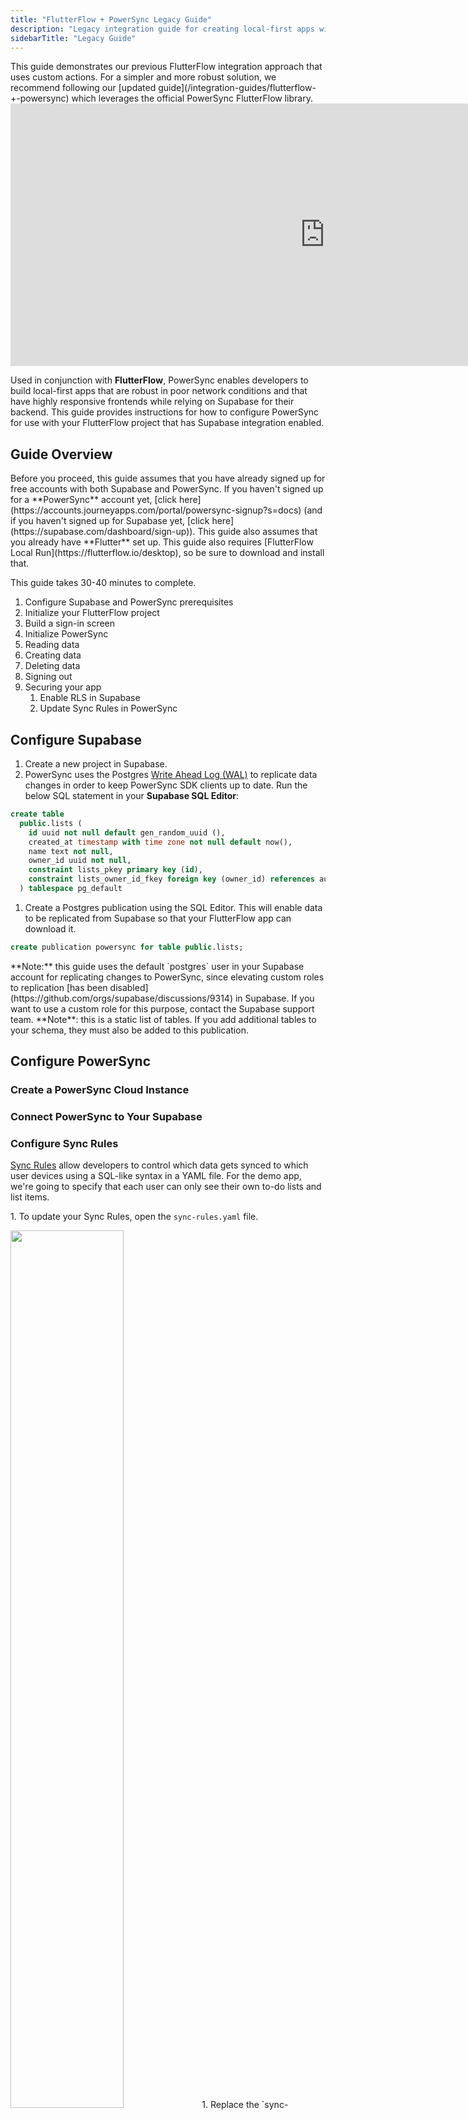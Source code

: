 ```yaml
---
title: "FlutterFlow + PowerSync Legacy Guide"
description: "Legacy integration guide for creating local-first apps with FlutterFlow and PowerSync with Supabase as the backend."
sidebarTitle: "Legacy Guide"
---
```



<Warning>
This guide demonstrates our previous FlutterFlow integration approach that uses custom actions. For a simpler and more robust solution, we recommend following our [updated guide](/integration-guides/flutterflow-+-powersync) which leverages the official PowerSync FlutterFlow library.
</Warning>

<Frame caption="Video walkthrough of the integration guide.">
   <iframe width="1005" height="420" src="https://www.youtube.com/embed/eUcBCyPfVok?si=WFPfEp-86Dr_3qh_" title="YouTube video player" frameborder="0" allow="accelerometer; autoplay; clipboard-write; encrypted-media; gyroscope; picture-in-picture; web-share; fullscreen" referrerpolicy="strict-origin-when-cross-origin" allowfullscreen></iframe>
</Frame>

Used in conjunction with **FlutterFlow**, PowerSync enables developers to build local-first apps that are robust in poor network conditions and that have highly responsive frontends while relying on Supabase for their backend. This guide provides instructions for how to configure PowerSync for use with your FlutterFlow project that has Supabase integration enabled.

## Guide Overview

<Info>
   Before you proceed, this guide assumes that you have already signed up for free accounts with both Supabase and PowerSync. If you haven't signed up for a **PowerSync** account yet, [click here](https://accounts.journeyapps.com/portal/powersync-signup?s=docs) (and if you haven't signed up for Supabase yet, [click here](https://supabase.com/dashboard/sign-up)). This guide also assumes that you already have **Flutter** set up.

</Info>
<Check>
   This guide also requires [FlutterFlow Local Run](https://flutterflow.io/desktop), so be sure to download and install that.
</Check>

This guide takes 30-40 minutes to complete.

1. Configure Supabase and PowerSync prerequisites
2. Initialize your FlutterFlow project
3. Build a sign-in screen
4. Initialize PowerSync
5. Reading data
6. Creating data
7. Deleting data
8. Signing out
9. Securing your app
   1. Enable RLS in Supabase
   2. Update Sync Rules in PowerSync

## Configure Supabase

1. Create a new project in Supabase.
2. PowerSync uses the Postgres [Write Ahead Log (WAL)](https://www.postgresql.org/docs/current/wal-intro.html) to replicate data changes in order to keep PowerSync SDK clients up to date.
Run the below SQL statement in your **Supabase SQL Editor**:

```sql
create table
  public.lists (
    id uuid not null default gen_random_uuid (),
    created_at timestamp with time zone not null default now(),
    name text not null,
    owner_id uuid not null,
    constraint lists_pkey primary key (id),
    constraint lists_owner_id_fkey foreign key (owner_id) references auth.users (id) on delete cascade
  ) tablespace pg_default
```

1. Create a Postgres publication using the SQL Editor. This will enable data to be replicated from Supabase so that your FlutterFlow app can download it.

```sql
create publication powersync for table public.lists;
```

<Info>
   **Note:** this guide uses the default `postgres` user in your Supabase account for replicating changes to PowerSync, since elevating custom roles to replication [has been disabled](https://github.com/orgs/supabase/discussions/9314) in Supabase. If you want to use a custom role for this purpose, contact the Supabase support team.
</Info>

<Note>
   **Note**: this is a static list of tables. If you add additional tables to your schema, they must also be added to this publication.
</Note>

## Configure PowerSync

### Create a PowerSync Cloud Instance
<CreateCloudInstance />

### Connect PowerSync to Your Supabase
<SupabaseConnection />

### Configure Sync Rules

[Sync Rules](/usage/sync-rules) allow developers to control which data gets synced to which user devices using a SQL-like syntax in a YAML file. For the demo app, we're going to specify that each user can only see their own to-do lists and list items.

1\. To update your Sync Rules, open the `sync-rules.yaml` file.

<Frame>
  <img src="/images/integration-guides/flutterflow/sync_rules_file_navigation.png" width="60%"/>
</Frame>
1. Replace the `sync-rules.yaml` file's contents with the below:

```yaml This will sync the entire table to all users - we will refine this later
bucket_definitions:
    global:
        data:
            - SELECT * FROM lists
```

For additional information on PowerSync's Sync Rules, refer to the [Sync Rules](/usage/sync-rules) documentation.

If you're wondering how Sync Rules relate to Supabase Postgres [RLS](https://supabase.com/docs/guides/auth/row-level-security), see [this subsection](/integration-guides/supabase-+-powersync/rls-and-sync-rules).

## Initialize Your FlutterFlow Project

1. Create a new Blank app, give it a name, and disable Firebase.
2. Under **"App Settings" -> "Integrations"**, enable Supabase. Enter your **"API URL"** and **"Anon Key"** and click **"Get Schema".**
3. Under **"App Values" -> "Constants"**, click **"Add App Constant".**
   1. For **Constant Name**, enter `PowerSyncUrl`.
   2. For **Constant Value**, copy and paste your instance URL from the PowerSync Dashboard:

<Frame>
  <img src="/images/integration-23.png" width="60%"/>
</Frame>

You should now see this under App Constants:

<Frame>
  <img src="/images/integration-24.avif"/>
</Frame>

## Build A Sign-In Screen

1. Under Pages, click **"Add Page, Component or Flow".**
<Frame>
  <img src="/images/integration-25.avif"/>
</Frame>
2. Select the Auth1 template and name the page "Login".
3. Delete the _Sign Up_, _Forgot Password_ and _Social Login_ buttons — we will only be supporting Login for this demo app.
<Frame>
  <img src="/images/integration-26.avif"/>
</Frame>
4. Under **"App Settings" -> "App Settings" -> "Authentication"**:
   1. Enable Authentication.
   2. Set Supabase as the Authentication Type.
   3. Set the Login page you just created as the Entry Page.
   4. Set HomePage as the Logged In Page:
<Frame>
  <img src="/images/integration-27.avif"/>
</Frame>
5. In your Supabase Dashboard, under **"Authentication"**, click on **"Add User" -> "Create new user"** and create a user for yourself to test with:
<Frame>
  <img src="/images/integration-28.png" width="60%"/>
</Frame>
6. Launch your app on a physical or simulator device:
<Frame caption="Click on Test">
  <img src="/images/integration-29.avif"/>
</Frame>

<Info>
   **Checkpoint:** you should now be able to log into the app using the Supabase user account you just created. After logging in you should see a blank screen.
</Info>

For once, a blank screen means success:
<img src="/images/integration-30.avif" width="30%"/>

## Initialize PowerSync

1. Click on **"Custom Code" -> "Add" -> "Action".**
2. Name the Custom Action `initpowersync`.
   1. **NOTE:** use all lowercase for this Custom Action is important due to naming conversion that FF performs behind the scenes.
3. Copy and paste the custom action code from here:[https://github.com/powersync-ja/powersync-flutterflow-template/blob/flutterflow/lib/custom\_code/actions/initpowersync.dart](https://github.com/powersync-ja/powersync-flutterflow-template/blob/flutterflow/lib/custom_code/actions/initpowersync.dart)
4. Import your schema:
   1. On the PowerSync Dashboard, right-click on your instance and select **"Generate Client-Side Schema"** and select Dart as the language.
   <Frame>
      <img src="/images/integration-31.avif"/>
   </Frame>
   2. Paste this into your Custom Action code on line 27 after the equals sign.
   3. Due to a limitation in FF, you now need to prefix each instance of `Schema`, `Column` and `Table` with `powersync`.
   4. Your custom action schema definition should now look like this:
   <Frame>
      <img src="/images/integration-32.avif"/>
   </Frame>
5. Under **"Action Settings"** on the right, add this dependency into "Pubspec Dependencies": `powersync: ^1.8.4`
   1. FlutterFlow imports and old version of sqflite by default and it's not possible to remove it, so you also need to add this dependency: `sqflite: ^2.3.3`
   2. Your dependencies should now look as follows:

<Frame>
   <img src="/images/integration-guides/flutterflow/flutterflow-powersync-dependencies.png" width="60%"/>
</Frame>

1. Save your new custom action
2. Still in Custom Actions, under **"Custom Files"** click on `main.dart` and set your new Custom Action as a Final Action and click Save.
<Frame>
   <img src="/images/integration-34.avif"/>
</Frame>

<Info>
**Checkpoint:** You should now be able to validate that PowerSync is initializing correctly by taking these steps:

1. Stop any running simulator app sessions
2. Restart the app by clicking "Test", and sign in
3. Click on "Open Device Logs"
4. You should see this kind of log message:

```
flutter: [PowerSync] FINE: 2024-04-16 13:47:52.259974: Credentials: PowerSyncCredentials

flutter: [PowerSync] FINE: 2024-04-16 13:47:52.607802: Applied checkpoint 2
```
</Info>


## Reading Data

We will now create our first UI and bind it to the data in the local SQLite database on the device.

### Create a Custom Action to Stream all Lists

<Info>
   For watched (realtime) queries in FlutterFlow, you need 2x Custom Actions per table. For delete, update and insert queries you only need 1x Custom Action. We are working to see if we can alleviate this constraint.
</Info>

1. Create a new Custom Action and call it `watchLists` and paste the below code:

```dart
// Automatic FlutterFlow imports
import '/backend/supabase/supabase.dart';
import '/flutter_flow/flutter_flow_theme.dart';
import '/flutter_flow/flutter_flow_util.dart';
import '/custom_code/actions/index.dart'; // Imports other custom actions
import '/flutter_flow/custom_functions.dart'; // Imports custom functions
import 'package:flutter/material.dart';
// Begin custom action code
// DO NOT REMOVE OR MODIFY THE CODE ABOVE!

import 'package:powersync/powersync.dart' as powersync;
import '/custom_code/actions/initpowersync.dart';
import 'package:supabase_flutter/supabase_flutter.dart';
import 'dart:async';

Future<void> watchLists(
    Future Function(List<ListsRow>? result) callback) async {
  var stream = db.watch('SELECT * FROM lists');
  listsSubscription?.cancel(); //it's important to clean up any existing subscriptions otherwise app performance will degrade
  listsSubscription = stream.listen((data) {
    callback(
        data.map((json) => ListsRow(Map<String, dynamic>.from(json))).toList());
  });
}
```

2. Hit Save and click "Yes" on the popup to set the Action Arguments for you:
<Frame>
   <img src="/images/integration-35.avif"/>
</Frame>
3. Your Action Arguments should now look as follows:
<Frame>
   <img src="/images/integration-36.png" width="60%"/>
</Frame>
4. Create the second Custom Action called `getLists` and paste the following code into it:

```dart
// Automatic FlutterFlow imports
import '/backend/supabase/supabase.dart';
import '/flutter_flow/flutter_flow_theme.dart';
import '/flutter_flow/flutter_flow_util.dart';
import '/custom_code/actions/index.dart'; // Imports other custom actions
import '/flutter_flow/custom_functions.dart'; // Imports custom functions
import 'package:flutter/material.dart';
// Begin custom action code
// DO NOT REMOVE OR MODIFY THE CODE ABOVE!

import 'package:powersync/powersync.dart' as powersync;
import '/custom_code/actions/initpowersync.dart';
import 'package:supabase_flutter/supabase_flutter.dart';

Future<List<ListsRow>?> getLists(List<ListsRow>? results) async {
  return results;
}
```
1. Hit Save and click "Yes" on the popup to set the Action Arguments for you:
<Frame>
   <img src="/images/integration-37.avif"/>
</Frame>
2. Your Action Arguments should now look as follows:
<Frame>
   <img src="/images/integration-38.png" width="60%"/>
</Frame>
3. On the HomePage page, you will create a placeholder Page State variable required for the next step.
   1. Click on State Management.
   2. Add a dummy variable called "notused" or similar and click Confirm:

<Frame>
   <img src="/images/integration-39.png"/>
</Frame>
4. Still on the HomePage page, select Actions and open **"Action Flow Editor".**
   1. Add the `watchLists` Custom Action.
   2. Click "Open" to edit the `callback` Argument for `watchLists`.
   3. Add the `getLists` Custom Action and set the `results` Action Argument to `result` and click **"Confirm":**
<Frame>
   <img src="/images/integration-40.avif"/>
</Frame>
   4. Set the **"Action Output Variable Name"** to `allLists` and you should now see this:
<Frame>
   <img src="/images/integration-41.png" width="60%"/>
</Frame>
   5. Add a second action to the chain, and set it to **"Update Page State"** and "**Rebuild Current Page"**. This is to ensure the page gets redrawn when the database updates. Your callback action should now look like this:
<Frame>
   <img src="/images/integration-42.avif"/>
</Frame>
   6. Click "Close" to exit the Action Flow Editor.
7. In the UI Builder on the HomePage page, add a ListView component and add a ListTile inside the ListView.
8. On the ListView component, click **"Generate Dynamic Children"**. Enter a variable name of `boundLists` and set its value to `allLists` (no further changes). Click Save.
9. On the ListTile component, set the Title field to **"Set from Variable"** and then get the `name` field from the `boundLists` variable:

<Frame>
   <img src="/images/integration-43.avif"/>
</Frame>

10. Do the same for the Subtitle field of the ListTile component, and set it to `created_at`.
11. Hot reload your app and the screen will still be blank. This is because the `lists` table is empty in Supabase. Create a test row in the table by clicking on **"Insert" -> "Insert Row"** in your Supabase Table Editor.
   1. Leave `id` and `created_at` blank.
   2. Enter a name such as "Test from Supabase".
   3. Click "Select Record" for `owner_id` and select your test user.

<Info>
Checkpoint: you should now see your single test row magically appear in your app

<Frame>
   <img src="/images/integration-44.avif"/>
</Frame>
</Info>

## Creating Data

You will now update the app so that we can capture new list entries.

1. Create a new Custom Action called `createListItem` and paste the following code:

```dart
// Automatic FlutterFlow imports
import '/backend/supabase/supabase.dart';
import '/flutter_flow/flutter_flow_theme.dart';
import '/flutter_flow/flutter_flow_util.dart';
import '/custom_code/actions/index.dart'; // Imports other custom actions
import '/flutter_flow/custom_functions.dart'; // Imports custom functions
import 'package:flutter/material.dart';
// Begin custom action code
// DO NOT REMOVE OR MODIFY THE CODE ABOVE!

// Set your action name, define your arguments and return parameter,
// and then add the boilerplate code using the green button on the right!
import 'package:powersync/powersync.dart' as powersync;
import '/custom_code/actions/initpowersync.dart';
import 'package:supabase_flutter/supabase_flutter.dart';

Future createListItem(String name) async {
  var supaUserId = await Supabase.instance.client.auth.currentUser?.id;

  final results = await db.execute('''
      INSERT INTO
        lists(id, created_at, name, owner_id)
        VALUES(uuid(), datetime(), ?, ?)
      ''', [name, supaUserId]);
}
```

1. Hit Save and click "Yes" on the popup to set the Action Arguments for you:
<Frame>
   <img src="/images/integration-45.avif"/>
</Frame>
2. There should now be one argument for the Custom Action called `name` of type String and not nullable.
3. In the Widget Tree view, select the HomePage page and navigate to State Management.
4. Create a new State Field called `fabClicked` and set the type to boolean and toggle the **"Initial Field Value"** toggle twice to initialize the field to false.
5. <Frame>
      <img src="/images/integration-46.png" width="60%"/>
   </Frame>
6. In the Widget Tree view, drop a Floating Action Button (FAB) onto the page.
7. Click on the FAB and Open the Action Flow Editor.
8. Add an action to Update Page State.
9. Set the `fabClicked` value to `true` and click Close.
<Frame>
   <img src="/images/integration-47.avif"/>
</Frame>
10. On the Widget Palette again, add a Container child to the Column Widget.
   1. Now add a Column Widget to this Container.
   2. Add a TextField and a Button to this Column Widget.
   3. Your homepage layout should now look like this:
<Frame>
   <img src="/images/integration-48.avif"/>
</Frame>
11. Set the Container and TextField widgets to have a width of 100%.
12. Click on the Container and enable Conditional Visibility for `fabClicked`.
<Frame>
   <img src="/images/integration-49.avif"/>
</Frame>
13. Change the Button text to "Add".
14. Open the Action Flow Editor for the Add button:
   1. Add a Custom Action call to `createListItem`.
   2. Set the "name" Argument to Widget State -> TextField 1.
   3. Chain another Action of "Clear Text Fields / PIN Codes" to clear the TextField\_1 field.
   4. Chain another Action to Update Page State and set `fabClicked` to false.
   5. Your Action Editor should now look like this:
<Frame>
   <img src="/images/integration-50.avif"/>
</Frame>

<Info>
   **Checkpoint:** you should now be able hot reload your app, click on the FAB button and the TextField should appear. Enter a name and click Add. The new row should appear in the ListView and the TextField should be hidden again.
</Info>
## Deleting Data

In this section we will add the ability to swipe on a ListTile to delete it.

1. Create a new Custom Action called `deleteListItem` and paste the below code:

```dart
// Automatic FlutterFlow imports
import '/backend/supabase/supabase.dart';
import '/flutter_flow/flutter_flow_theme.dart';
import '/flutter_flow/flutter_flow_util.dart';
import '/custom_code/actions/index.dart'; // Imports other custom actions
import '/flutter_flow/custom_functions.dart'; // Imports custom functions
import 'package:flutter/material.dart';
// Begin custom action code
// DO NOT REMOVE OR MODIFY THE CODE ABOVE!

import 'package:powersync/powersync.dart' as powersync;
import '/custom_code/actions/initpowersync.dart';
import 'package:supabase_flutter/supabase_flutter.dart';

Future deleteListItem(ListsRow row) async {
  await db.execute('DELETE FROM lists WHERE id = ?', [row.id]);
}
```

1. Hit Save and click "Yes" on the popup to set the Action Arguments for you:
<Frame>
   <img src="/images/integration-51.avif"/>
</Frame>
2. The Custom Action Arguments should now look as follows:
<Frame>
   <img src="/images/integration-52.avif"/>
</Frame>
3. In the Widget Tree select the ListTile and enable Slidable.
4. Select the SlidableActionWidget from the Widget Tree and set the values to the following:
<Frame>
   <img src="/images/integration-53.avif"/>
</Frame>
5. Click on Action Editor and click Add Action, passing in `boundLists` to `deleteListItem` as follows:
<Frame>
   <img src="/images/integration-55.avif"/>
</Frame>

<Info>
   **Checkpoint:** Stop and relaunch the app (Hot Reload won't work after adding the slidable package) and you should be able to swipe on items to delete them. Note that they are also magically deleted from Supabase!
</Info>

## Updating Data

In this section we will add the ability to update a list item. It entails:

* A custom action to handle updating the data
* Setting and using state fields to show/hide UI dynamically and reference the list item to edit
* A button to edit a list item (set up similar to the Delete button in the previous section)
* UI to enter and save the new item name (set up similar to the Create functionality we covered earlier)
1. Create a new Custom Action called `updateListItem` and paste the below code:

```dart
// Automatic FlutterFlow imports
import '/backend/supabase/supabase.dart';
import '/flutter_flow/flutter_flow_theme.dart';
import '/flutter_flow/flutter_flow_util.dart';
import '/custom_code/actions/index.dart'; // Imports other custom actions
import '/flutter_flow/custom_functions.dart'; // Imports custom functions
import 'package:flutter/material.dart';
// Begin custom action code
// DO NOT REMOVE OR MODIFY THE CODE ABOVE!

// Set your action name, define your arguments and return parameter,
// and then add the boilerplate code using the green button on the right!
import 'package:powersync/powersync.dart' as powersync;
import '/custom_code/actions/initpowersync.dart';
import 'package:supabase_flutter/supabase_flutter.dart';

Future updateListItem(String name, ListsRow row) async {
  await db.execute('UPDATE lists SET name = ? WHERE id = ?', [name, row.id]);
}

```

1. Hit Save and click "Yes" on the popup to set the Action Arguments for you:
<Frame>
   <img src="/images/integration-56.avif"/>
</Frame>

1. The Custom Action Arguments should now look as follows:

<Frame>
   <img src="/images/integration-57.avif"/>
</Frame>

1. In the Widget Tree view, select the HomePage page and navigate to State Management.
2. Create a new State Field called `editClicked`, set the type to Boolean and toggle the **"Initial Field Value"** toggle twice to initialize the field to false.
3. Create another new State Field called `listItemIndex`, set the type to Integer. Click Confirm.
<Frame>
   <img src="/images/integration-58.avif"/>
</Frame>
4. In the Widget Tree select the ListTile.
5. Under Slidable Properties click Add Action.
6. Select the new SlidableActionWidget from the Widget Tree and set its properties to the following:
<Frame>
   <img src="/images/integration-59.png" width="60%"/>
</Frame>
7. Open the Action Flow Editor.
8. Add an action to Update Page State.
9. Add Field: Set the `editClicked` value to `true`.
10. Add Field: Set the value of `listItemIndex` to the "Index in List" of the `boundLists` Item and click Close.

<Frame>
   <img src="/images/integration-60.avif"/>
</Frame>
1. Chain another Action to "Set Form Field" -> TextField\_2\. This will initialize the text field to the current list item's name.
   1. Set the variable to the boundLists Item
   2. Under Available Options, select "Get Row Field"
   3. Under Supabase Row Field, select "name"
   4. Your action should look like this:
<Frame>
   <img src="/images/integration-61.avif"/>
</Frame>
2. On the Widget Palette again, add a Container child to the Column Widget.
   1. Now add a Column Widget to this Container.
   2. Add a TextField and a Button to this Column Widget.
   3. Your homepage layout should now look like this:
<Frame>
   <img src="/images/integration-62.png" width="60%" />
</Frame>
3. Set the Container and TextField widgets to have a width of 100%.
4. Click on the Container and enable Conditional Visibility for `editClicked`.
<Frame>
   <img src="/images/integration-63.avif"/>
</Frame>
5. Change the Button text to "Save"
6. Open the Action Flow Editor for the Save button.
   1. Add a Custom Action call to `updateListItem`.
   2. Set the "name" Argument to Widget State -> TextField 2.
   3. Set the "row" Argument:
         1. Select Action Outputs -> allLists.
         2. Under Available Options select "Item at Index".
         3. Under List Index Options select "Specific Index".
         4. Set the Index value to the `listItemIndex` Page State variable
<Frame>
   <img src="/images/integration-64.avif"/>
</Frame>
         5. Click Confirm
   4. Chain another Action of "Clear Text Fields / PIN Codes" to clear the TextField\_2 field.
   5. Chain another Action to "Update Page State".
   6. Add Field: Set `editClicked` to false.
   7. Add Field: Set `listItemIndex` to Reset Value.
   8. Your Action Editor should now look like this:
<Frame>
   <img src="/images/integration-65.avif"/>
</Frame>
7. Close the Action Flow Editor.

<Info>
   **Checkpoint:** you should now be able hot reload your app, slide on an item to edit it. Enter the new item name into the text field that appears, and hit Save. The update should then reflect in Supabase.
</Info>

## Signing Out

1. Create a new Custom Action called `signOut` without Arguments or Return Values and paste the below code:

```dart
// Automatic FlutterFlow imports
import '/backend/supabase/supabase.dart';
import '/flutter_flow/flutter_flow_theme.dart';
import '/flutter_flow/flutter_flow_util.dart';
import '/custom_code/actions/index.dart'; // Imports other custom actions
import '/flutter_flow/custom_functions.dart'; // Imports custom functions
import 'package:flutter/material.dart';
// Begin custom action code
// DO NOT REMOVE OR MODIFY THE CODE ABOVE!

// Set your action name, define your arguments and return parameter,
// and then add the boilerplate code using the green button on the right!
import 'package:powersync/powersync.dart' as powersync;
import '/custom_code/actions/initpowersync.dart';

Future signOut() async {
  listsSubscription?.cancel(); //close any open subscriptions from watch() queries
  await db.disconnectAndClear();
}
```

1. Click Save Action.
2. In the Widget Tree, drag a Button onto the right of your App Bar.
3. Rename the button text to "Sign Out".
4. Open Action Editor and click Open to launch the editor.
5. Add a call to the `signOut`Custom Action.
6. Chain another call to Auth -> Log Out:
<Frame>
   <img src="/images/integration-66.avif"/>
</Frame>
7. Click Close

<Info>
   **Checkpoint:** You should now be able to hot reload your app and sign out and in again.
</Info>

## Securing Your App

PowerSync's [Sync Rules](/usage/sync-rules) and Supabase's support for [Row Level Security (RLS)](https://supabase.com/docs/guides/auth/row-level-security) can be used in conjunction. Here are some high level similarities and differences:

* RLS should be used as the authoritative set of security rules applied to your users' CRUD operations that reach Postgres.
* Sync Rules are only applied for data that is to be downloaded to clients — they do not apply to uploaded data.
   * Sync Rules can typically be considered to be complementary to RLS, and will generally mirror your RLS setup.

### Enable RLS in Supabase

Run the below in your Supabase console to ensure that only list owners can perform actions on the lists table where `owner_id` matches their user id:

```sql
alter table public.lists
  enable row level security;

create policy "owned lists" on public.lists for ALL using (
  auth.uid() = owner_id
)
```

### Update Sync Rules

Currently all lists are synced to all users, regardless of who the owner of the list is. You will now update this so that only a user's lists are synced to their device:

1. Navigate to the [PowerSync Dashboard](/usage/tools/powersync-dashboard) and open your `sync-rules.yaml` file.
2. Delete the existing content and paste the below contents:

```yaml
bucket_definitions:
  user_lists:
    parameters: select request.user_id() as user_id
    data:
      - select * from lists where owner_id = bucket.user_id
```

1. Click on **"Validate".**
2. Click on **"Deploy sync rules".**
3. Wait for the deploy to complete.

<Info>
   **Checkpoint:** Your app should continue running seamlessly as before.
</Info>

## Known Issues, Limitations and Gotchas

Below is a list of known issues and limitations.

1. It's not currently possible to use the FlutterFlow Web Editor to test your app due to limitations with FlutterFlow.
2. When trying to compile any of the PowerSync Custom Actions, you will see errors — these can be safely ignored:
<Frame>
   <img src="/images/integration-67.png" width="60%" />
</Frame>
<Frame>
   <img src="/images/integration-69.png" width="60%" />
</Frame>
3. Using `watch()` queries creates a [StreamSubscription](https://api.flutter.dev/flutter/dart-async/StreamSubscription-class.html) and it's important to regularly call `.cancel()` on these to avoid multiple subscriptions for the same query running.
4. Deploying to the Apple App Store currently requires some workarounds due to limitations in FlutterFlow:
   1. Download the code from FlutterFlow
   2. Open the `Podfile` located in the `ios/`directory
   3. The following option in the `Podfile` needs to be updated from `use_frameworks! :linkage => :static` to `use_frameworks!` (remove everything after the exclamation sign)
   4. After removing that option, clean the build folder and build the project again.
   5. You should now be able to submit to the App Store
5. Exporting the code from FlutterFlow using the "Download Code" action in FlutterFlow requires the same workaround listed in 4\. above.
6. Other common issues and troubleshooting techniques are documented here: [Troubleshooting](/resources/troubleshooting)
